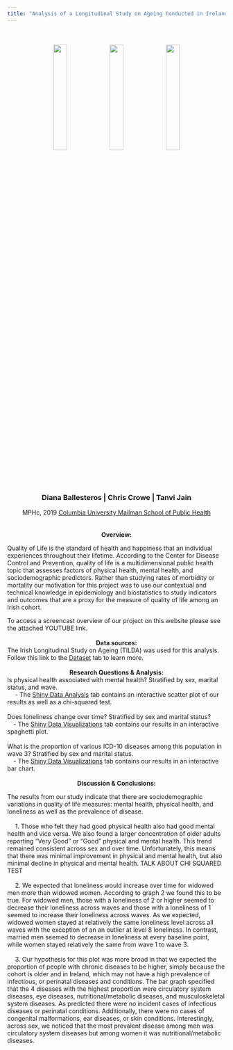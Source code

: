 ```yaml
---
title: "Analysis of a Longitudinal Study on Ageing Conducted in Ireland"
---
```

<br> 
<br> 
<center>
<img src ="images/old_couple_1.jpg" style="width:25%">
<img src ="images/old_couple_3.jpg" style="width:25%">
<img src ="images/old_couple_2.png" style="width:25%">
</center> 
<br> 
<br> 
<center>
### Diana Ballesteros | Chris Crowe | Tanvi Jain 
MPHc, 2019 [Columbia University Mailman School of Public Health](https://www.mailman.columbia.edu/)
</center>
<br>
<br>
<center>
<b>
Overview:
</b>
</center>
Quality of Life is the standard of health and happiness that an individual experiences throughout their lifetime. According to the Center for Disease Control and Prevention, quality of life is a multidimensional public health topic that assesses factors of physical health, mental health, and sociodemographic predictors. Rather than studying rates of morbidity or mortality our motivation for this project was to use our contextual and technical knowledge in epidemiology and biostatistics to study indicators and outcomes that are a proxy for the measure of quality of life among an Irish cohort.

To access a screencast overview of our project on this website please see the attached YOUTUBE link.
<br>
<br>
<center>
<b>
Data sources:
</b>
</center>
The Irish Longitudinal Study on Ageing (TILDA) was used for this analysis. Follow this link to the [Dataset](https://deg2163.github.io/p8105_tilda.github.io/about.html) tab to learn more.
<br>
<br>
<center>
<b>
Research Questions & Analysis:
</b>
</center>
Is physical health associated with mental health? Stratified by sex, marital status, and wave.
<br>
&emsp; - The [Shiny Data Analysis](https://clc2229.shinyapps.io/shiny_analysis/) tab contains an interactive scatter plot of our results as well as a chi-squared test.
<br>
<br>
Does loneliness change over time? Stratified by sex and marital status?
<br>
&emsp;- The [Shiny Data Visualizations](https://clc2229.shinyapps.io/shiny_test/) tab contains our results in an interactive spaghetti plot.
<br>
<br>
What is the proportion of various ICD-10 diseases among this population in wave 3? Stratified by sex and marital status.
<br>
&emsp;- The [Shiny Data Visualizations](https://clc2229.shinyapps.io/shiny_test/) tab contains our results in an interactive bar chart.
<br>
<br>
<center>
<b>
Discussion & Conclusions:
</b>
</center>
The results from our study indicate that there are sociodemographic variations in quality of life measures: mental health, physical health, and loneliness as well as the prevalence of disease. 
<br>
<br>
&emsp; 1. Those who felt they had good physical health also had good mental health and vice versa. We also found a larger concentration of older adults reporting "Very Good" or "Good" physical and mental health. This trend remained consistent across sex and over time. Unfortunately, this means that there was minimal improvement in physical and mental health, but also minimal decline in physical and mental health. TALK ABOUT CHI SQUARED TEST
<br>
<br>
&emsp; 2. We expected that loneliness would increase over time for widowed men more than widowed women. According to graph 2 we found this to be true. For widowed men, those with a loneliness of 2 or higher seemed to decrease their loneliness across waves and those with a loneliness of 1 seemed to increase their loneliness across waves. As we expected, widowed women stayed at relatively the same loneliness level across all waves with the exception of an an outlier at level 8 loneliness. In contrast, married men seemed to decrease in loneliness at every baseline point, while women stayed relatively the same from wave 1 to wave 3.
<br>
<br>
&emsp; 3. Our hypothesis for this plot was more broad in that we expected the proportion of people with chronic diseases to be higher, simply because the cohort is older and in Ireland, which may not have a high prevalence of infectious, or perinatal diseases and conditions. The bar graph specified that the 4 diseases with the highest proportion were circulatory system diseases, eye diseases, nutritional/metabolic diseases, and musculoskeletal system diseases. As predicted there were no incident cases of infectious diseases or perinatal conditions. Additionally, there were no cases of congenital malformations, ear diseases, or skin conditions. Interestingly, across sex, we noticed that the most prevalent disease among men was circulatory system diseases but among women it was nutritional/metabolic diseases.


